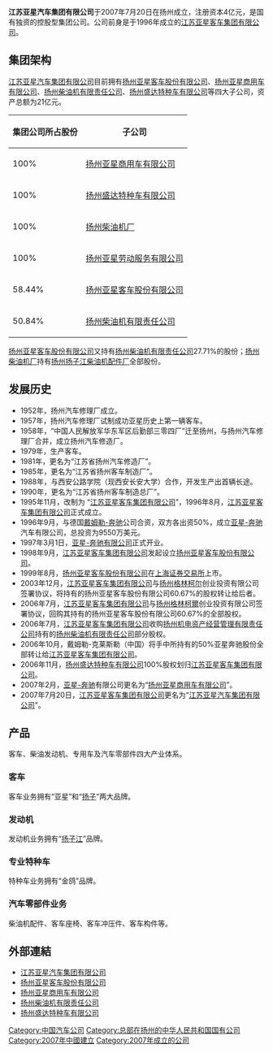 {{unreferenced|time=2014-10-26}}
{{Infobox company
| name = 江苏亚星汽车集团有限公司
| name_en = Jiangsu Yaxing Automotive Group Co.,Ltd.
| logo = 
| logo_size = 
| logo_caption = 
| image =          
| image_size =
| image_caption =
| former_name =
| type = <!-- 僅限[[上市公司|上市公司]]或[[私人公司|私人公司]]。其它分類請放入內文。 -->
| trading_name = 
| native_name = 
| native_name_lang = <!-- 公司名稱原文語言的ISO 639-1代碼。例如填寫「ja」表示日語。 -->
| other_name = 
| traded_as = 
| ISIN = 
| local_code_name = CN
| local_code = 913210001408615825
| fate = 
| predecessor = 
| successor = 
| foundation = {{Start date and age|df=yes|1996|08|28}}
| location = [[江苏省|江苏省]][[扬州市|扬州市]]渡江南路41号
| locations = 
| area_served = 
| founder = 
| key_people = 
| industry = 汽车制造业
| products = 
| services = 
| revenue = 
| operating_income = 
| net_income = 
| aum = <!-- 僅適用於金融服務類公司。 -->
| assets = 
| equity = 
| owner = 
| num_employees = 
| num_employees_year = 
| parent = 
| divisions = 
| subsid = [[扬州亚星客车股份有限公司|扬州亚星客车股份有限公司]]
| homepage = <!-- {{URL|example.com/}} -->
| slogan = 
| capital = 
| market_value = 
| P/E_ratio = 
| earnings_per_share = 
| net_asset_value = 
| accounting_period = 
| major_shareholder = 
| footnotes = 
}}
'''江苏亚星汽车集团有限公司'''于2007年7月20日在扬州成立，注册资本4亿元，是国有独资的控股型集团公司。公司前身是于1996年成立的[[江苏亚星客车集团有限公司|江苏亚星客车集团有限公司]]。

== 集团架构 ==
[[江苏亚星汽车集团有限公司|江苏亚星汽车集团有限公司]]目前拥有[[扬州亚星客车股份有限公司|扬州亚星客车股份有限公司]]、[[扬州亚星商用车有限公司|扬州亚星商用车有限公司]]、[[扬州柴油机有限责任公司|扬州柴油机有限责任公司]]、[[扬州盛达特种车有限公司|扬州盛达特种车有限公司]]等四大子公司，资产总额为21亿元。

{| class="prettytable" 
|- bgcolor="#D3D3D3"
!集团公司所占股份
!子公司
|-
| 100% || [[扬州亚星商用车有限公司|扬州亚星商用车有限公司]]
|-
| 100% || [[扬州盛达特种车有限公司|扬州盛达特种车有限公司]]
|-
| 100% || [[扬州柴油机厂|扬州柴油机厂]]
|-
| 100% || [[扬州亚星劳动服务有限公司|扬州亚星劳动服务有限公司]]
|-
| 58.44% || [[扬州亚星客车股份有限公司|扬州亚星客车股份有限公司]]
|-
| 50.84% || [[扬州柴油机有限责任公司|扬州柴油机有限责任公司]]
|}
[[扬州亚星客车股份有限公司|扬州亚星客车股份有限公司]]又持有[[扬州柴油机有限责任公司|扬州柴油机有限责任公司]]27.71%的股份；[[扬州柴油机厂|扬州柴油机厂]]持有[[扬州扬子江柴油机配件厂|扬州扬子江柴油机配件厂]]全部股份。

== 发展历史 ==
* 1952年，扬州汽车修理厂成立。
* 1957年，扬州汽车修理厂试制成功亚星历史上第一辆客车。
* 1958年，“中国人民解放军华东军区后勤部三零四厂”迁至扬州，与扬州汽车修理厂合并，成立扬州汽车修造厂。
* 1979年，生产客车。
* 1981年，更名为“江苏省扬州汽车修造厂”。
* 1985年，更名为“江苏省扬州客车制造厂”。
* 1988年，与西安公路学院（现西安长安大学）合作，开发生产出首辆长途{{link-en|卧铺客车|Sleeper bus}}。  
* 1990年，更名为“江苏省扬州客车制造总厂”。
* 1995年11月，改制为 “[[江苏亚星客车集团有限公司|江苏亚星客车集团有限公司]]”，1996年8月，[[江苏亚星客车集团有限公司|江苏亚星客车集团有限公司]]正式成立。
* 1996年9月，与德国[[戴姆勒-奔驰|戴姆勒-奔驰]]公司合资，双方各出资50%，成立[[亚星-奔驰|亚星-奔驰]]汽车有限公司，总投资为9550万美元。
* 1997年3月1日，[[亚星-奔驰|亚星-奔驰]][[有限公司|有限公司]]正式开业。
* 1998年9月，[[江苏亚星客车集团有限公司|江苏亚星客车集团有限公司]]发起设立[[扬州亚星客车股份有限公司|扬州亚星客车股份有限公司]]。
* 1999年8月，[[扬州亚星客车股份有限公司|扬州亚星客车股份有限公司]]在[[上海证券交易所|上海证券交易所]]上市。
* 2003年12月，[[江苏亚星客车集团有限公司|江苏亚星客车集团有限公司]]与[[扬州|扬州]][[格林柯尔|格林柯尔]]创业投资有限公司签署协议，将持有的扬州亚星客车股份有限公司60.67%的股权转让给后者。
* 2006年7月，[[江苏亚星客车集团有限公司|江苏亚星客车集团有限公司]]与[[扬州|扬州]][[格林柯爾|格林柯爾]]创业投资有限公司签署协议，回购其持有的扬州亚星客车股份有限公司60.67%的全部股权。
* 2006年7月，[[江苏亚星客车集团有限公司|江苏亚星客车集团有限公司]]收购[[扬州机电资产经营管理有限责任公司|扬州机电资产经营管理有限责任公司]]持有的[[扬州柴油机有限责任公司|扬州柴油机有限责任公司]]部分股权。
* 2006年10月，戴姆勒-克莱斯勒（中国）将手中所持有的50%亚星奔驰股份全部转让给[[江苏亚星客车集团有限公司|江苏亚星客车集团有限公司]]。
* 2006年11月，[[扬州盛达特种车有限公司|扬州盛达特种车有限公司]]100%股权划归[[江苏亚星客车集团有限公司|江苏亚星客车集团有限公司]]。
* 2007年2月，[[亚星-奔驰|亚星-奔驰]]有限公司更名为“[[扬州亚星商用车有限公司|扬州亚星商用车有限公司]]”。
* 2007年7月20日，[[江苏亚星客车集团有限公司|江苏亚星客车集团有限公司]]更名为“[[江苏亚星汽车集团有限公司|江苏亚星汽车集团有限公司]]”。

== 产品 ==
客车、柴油发动机、专用车及汽车零部件四大产业体系。
=== 客车 ===
客车业务拥有“亚星”和“[[扬子|扬子]]”两大品牌。

=== 发动机 ===
发动机业务拥有“[[扬子江|扬子江]]”品牌。

=== 专业特种车 ===
特种车业务拥有“金鸽”品牌。

=== 汽车零部件业务 ===
柴油机配件、客车座椅、客车冲压件、客车构件等。

== 外部連結 ==
* [https://web.archive.org/web/20070810221812/http://www.yaxinggroup.com/ 江苏亚星汽车集团有限公司]
* [http://www.yaxingkeche.com.cn/index.asp 扬州亚星客车股份有限公司] {{Wayback|url=http://www.yaxingkeche.com.cn/index.asp |date=20080615000629 }}
* [https://web.archive.org/web/20071112082025/http://www.yaxingcv.com/ 扬州亚星商用车有限公司]
* [http://www.yangchai.com.cn/ 扬州柴油机有限责任公司] {{Wayback|url=http://www.yangchai.com.cn/ |date=20071016055134 }}
* [https://web.archive.org/web/20070714125747/http://www.sdzyc.com/ 扬州盛达特种车有限公司]

[[Category:中国汽车公司|Category:中国汽车公司]]
[[Category:总部在扬州的中华人民共和国国有公司|Category:总部在扬州的中华人民共和国国有公司]]
[[Category:2007年中國建立|Category:2007年中國建立]]
[[Category:2007年成立的公司|Category:2007年成立的公司]]